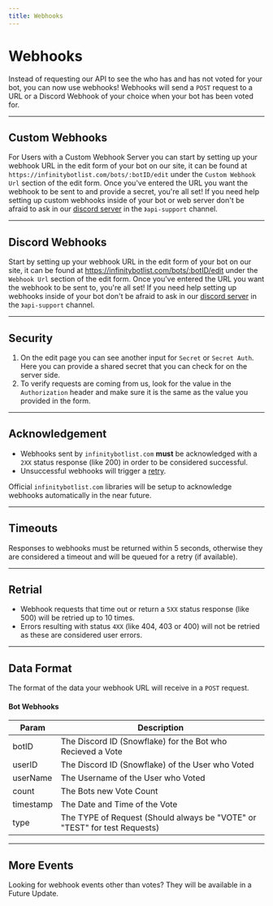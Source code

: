 ```yaml
---
title: Webhooks
---
```


# Webhooks
Instead of requesting our API to see the who has and has not voted for your bot, you can now use webhooks! 
Webhooks will send a `POST` request to a URL or a Discord Webhook of your choice when your bot has been voted for.

--- 

## Custom Webhooks
For Users with a Custom Webhook Server you can start by setting up your webhook URL in the edit form of your bot on our site, it can be found at `https://infinitybotlist.com/bots/:botID/edit` under the `Custom Webhook Url` section of the edit form. Once you've entered the URL you want the webhook to be sent to and provide a secret, you're all set! If you need help setting up custom webhooks inside of your bot or web server don't be afraid to ask in our [discord server](https://infinitybotlist.com/join) in the `》api-support` channel.

---

## Discord Webhooks
Start by setting up your webhook URL in the edit form of your bot on our site, it can be found at https://infinitybotlist.com/bots/:botID/edit under the `Webhook Url` section of the edit form. Once you've entered the URL you want the webhook to be sent to, you're all set! If you need help setting up webhooks inside of your bot don't be afraid to ask in our [discord server](https://infinitybotlist.com/join) in the `》api-support` channel.

---

## Security
1. On the edit page you can see another input for `Secret` or `Secret Auth`. Here you can provide a shared secret that you can check for on the server side.
2. To verify requests are coming from us, look for the value in the `Authorization` header and make sure it is the same as the value you provided in the form.

---

## Acknowledgement
- Webhooks sent by `infinitybotlist.com` **must** be acknowledged with a `2XX` status response (like 200) in order to be considered successful. 
- Unsuccessful webhooks will trigger a [retry](#retrial).

Official `infinitybotlist.com` libraries will be setup to acknowledge webhooks automatically in the near future.

---

## Timeouts
Responses to webhooks must be returned within 5 seconds, otherwise they are considered a timeout and will be queued for a retry (if available).

---

## Retrial
- Webhook requests that time out or return a `5XX` status response (like 500) will be retried up to 10 times. 
- Errors resulting with status `4XX` (like 404, 403 or 400) will not be retried as these are considered user errors.

---

## Data Format
The format of the data your webhook URL will receive in a `POST` request.

#### Bot Webhooks
| Param       | Description                                                                      |
| ----------- | -------------------------------------------------------------------------------- |
| botID       | The Discord ID (Snowflake) for the Bot who Recieved a Vote                       |
| userID      | The Discord ID (Snowflake) of the User who Voted                                 |
| userName    | The Username of the User who Voted                                               |
| count       | The Bots new Vote Count                                                          |
| timestamp   | The Date and Time of the Vote                                                    |
| type        | The TYPE of Request (Should always be "VOTE" or "TEST" for test Requests)        |

---

## More Events
Looking for webhook events other than votes? They will be available in a Future Update.